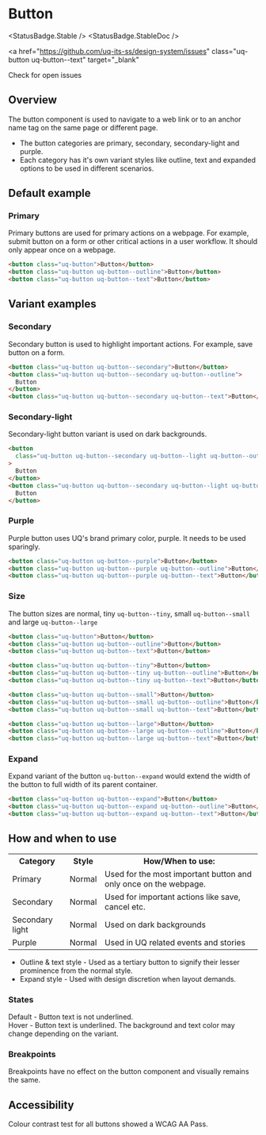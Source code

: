 
# Button

<StatusBadge.Stable />
<StatusBadge.StableDoc />

<a
  href="https://github.com/uq-its-ss/design-system/issues"
  class="uq-button uq-button--text"
  target="_blank"
>
  Check for open issues
</a>

## Overview

The button component is used to navigate to a web link or to an anchor name tag on the same page or different page.

- The button categories are primary, secondary, secondary-light and purple.
- Each category has it's own variant styles like outline, text and expanded options to be used in different scenarios.

## Default example

### Primary

Primary buttons are used for primary actions on a webpage. For example, submit button on a form or other critical actions in a user workflow.
It should only appear once on a webpage.

<Canvas sourceState="none">
  <Story id="components-button--primary" />
</Canvas>

```html
<button class="uq-button">Button</button>
<button class="uq-button uq-button--outline">Button</button>
<button class="uq-button uq-button--text">Button</button>
```

## Variant examples

### Secondary

Secondary button is used to highlight important actions. For example, save button on a form.

<Canvas sourceState="none">
  <Story id="components-button--secondary" />
</Canvas>

```html
<button class="uq-button uq-button--secondary">Button</button>
<button class="uq-button uq-button--secondary uq-button--outline">
  Button
</button>
<button class="uq-button uq-button--secondary uq-button--text">Button</button>
```

### Secondary-light

Secondary-light button variant is used on dark backgrounds.

<Canvas sourceState="none">
  <Story height="70px" id="components-button--secondary-light" />
</Canvas>

```html
<button
  class="uq-button uq-button--secondary uq-button--light uq-button--outline"
>
  Button
</button>
<button class="uq-button uq-button--secondary uq-button--light uq-button--text">
  Button
</button>
```

### Purple

Purple button uses UQ's brand primary color, purple. It needs to be used sparingly.

<Canvas sourceState="none">
  <Story id="components-button--purple" />
</Canvas>

```html
<button class="uq-button uq-button--purple">Button</button>
<button class="uq-button uq-button--purple uq-button--outline">Button</button>
<button class="uq-button uq-button--purple uq-button--text">Button</button>
```

### Size

The button sizes are normal, tiny `uq-button--tiny`, small `uq-button--small` and large `uq-button--large`

<Canvas sourceState="none">
  <Story id="components-button--size" />
</Canvas>

```html
<button class="uq-button">Button</button>
<button class="uq-button uq-button--outline">Button</button>
<button class="uq-button uq-button--text">Button</button>

<button class="uq-button uq-button--tiny">Button</button>
<button class="uq-button uq-button--tiny uq-button--outline">Button</button>
<button class="uq-button uq-button--tiny uq-button--text">Button</button>

<button class="uq-button uq-button--small">Button</button>
<button class="uq-button uq-button--small uq-button--outline">Button</button>
<button class="uq-button uq-button--small uq-button--text">Button</button>

<button class="uq-button uq-button--large">Button</button>
<button class="uq-button uq-button--large uq-button--outline">Button</button>
<button class="uq-button uq-button--large uq-button--text">Button</button>
```

### Expand

Expand variant of the button `uq-button--expand` would extend the width of the button to full width of its parent container.

<Canvas sourceState="none">
  <Story id="components-button--expand" />
</Canvas>

```html
<button class="uq-button uq-button--expand">Button</button>
<button class="uq-button uq-button--expand uq-button--outline">Button</button>
<button class="uq-button uq-button--expand uq-button--text">Button</button>
```

## How and when to use

<table className="uqds-table  uqds-table--card uqds-table--colour">
  <tbody className="uqds-table__body">
    <tr className="uqds-table__mobile-heading">
      <th className="uqds-table__heading">Category</th>
      <th className="uqds-table__heading">Style</th>
      <th className="uqds-table__heading">How/When to use:</th>
    </tr>
    <tr className="uqds-table__row">
      <td className="uqds-table__item" data-title="Category:">
        Primary
      </td>
      <td className="uqds-table__item" data-title="Styles:">
        Normal
      </td>
      <td className="uqds-table__item" data-title="How/When to use:">
        Used for the most important button and only once on the webpage.
      </td>
    </tr>
    <tr className="uqds-table__row">
      <td className="uqds-table__item" data-title="Category:">
        Secondary
      </td>
      <td className="uqds-table__item" data-title="Styles:">
        Normal
      </td>
      <td className="uqds-table__item" data-title="How/When to use:">
        Used for important actions like save, cancel etc.
      </td>
    </tr>
    <tr className="uqds-table__row">
      <td className="uqds-table__item" data-title="Category:">
        Secondary light
      </td>
      <td className="uqds-table__item" data-title="Styles:">
        Normal
      </td>
      <td className="uqds-table__item" data-title="How/When to use:">
        Used on dark backgrounds
      </td>
    </tr>
    <tr className="uqds-table__row">
      <td className="uqds-table__item" data-title="Category:">
        Purple
      </td>
      <td className="uqds-table__item" data-title="Styles:">
        Normal
      </td>
      <td className="uqds-table__item" data-title="How/When to use:">
        Used in UQ related events and stories
      </td>
    </tr>
  </tbody>
</table>

- Outline & text style - Used as a tertiary button to signify their lesser prominence from the normal style.
- Expand style - Used with design discretion when layout demands.

### States

Default - Button text is not underlined. <br />
Hover - Button text is underlined. The background and text color may change depending on the variant.

### Breakpoints

Breakpoints have no effect on the button component and visually remains the same.

## Accessibility

Colour contrast test for all buttons showed a WCAG AA Pass.
